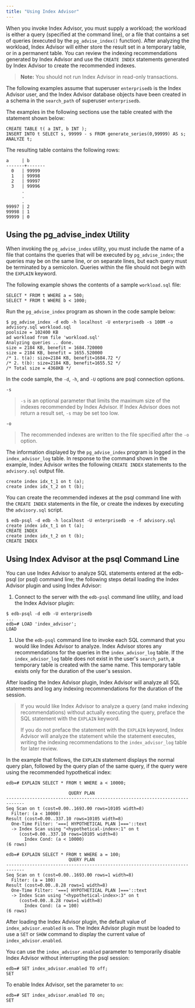 ```yaml
---
title: "Using Index Advisor"
---
```


<div id="using_index_advisor" class="registered_link"></div>




When you invoke Index Advisor, you must supply a workload; the workload is either a query (specified at the command line), or a file that contains a set of queries (executed by the `pg_advise_index()` function). After analyzing the workload, Index Advisor will either store the result set in a temporary table, or in a permanent table. You can review the indexing recommendations generated by Index Advisor and use the `CREATE INDEX` statements generated by Index Advisor to create the recommended indexes.

> **Note:** You should not run Index Advisor in read-only transactions.


The following examples assume that superuser `enterprisedb` is the Index Advisor user, and the Index Advisor database objects have been created in a schema in the `search_path` of superuser `enterprisedb`.

The examples in the following sections use the table created with the statement shown below:

    CREATE TABLE t( a INT, b INT );
    INSERT INTO t SELECT s, 99999 - s FROM generate_series(0,99999) AS s;
    ANALYZE t;

The resulting table contains the following rows:

    a     | b
    -------+-------
      0   | 99999
      1   | 99998
      2   | 99997
      3   | 99996
          .
          .
          .
    99997 | 2
    99998 | 1
    99999 | 0

## Using the pg\_advise\_index Utility

When invoking the `pg_advise_index` utility, you must include the name of a file that contains the queries that will be executed by `pg_advise_index`; the queries may be on the same line, or on separate lines, but each query must be terminated by a semicolon. Queries within the file should not begin with the `EXPLAIN` keyword.

The following example shows the contents of a sample `workload.sql` file:

    SELECT * FROM t WHERE a = 500;
    SELECT * FROM t WHERE b < 1000;

Run the `pg_advise_index` program as shown in the code sample below:

    $ pg_advise_index -d edb -h localhost -U enterprisedb -s 100M -o
    advisory.sql workload.sql
    poolsize = 102400 KB
    ad workload from file 'workload.sql'
    Analyzing queries .. done.
    size = 2184 KB, benefit = 1684.720000
    size = 2184 KB, benefit = 1655.520000
    /* 1. t(a): size=2184 KB, benefit=1684.72 */
    /* 2. t(b): size=2184 KB, benefit=1655.52 */
    /* Total size = 4368KB */

In the code sample, the `-d`, `-h`, and `-U` options are psql connection options.

`-s`

> `-s` is an optional parameter that limits the maximum size of the indexes recommended by Index Advisor. If Index Advisor does not return a result set, `-s` may be set too low.

`-o`

> The recommended indexes are written to the file specified after the `-o` option.

The information displayed by the `pg_advise_index` program is logged in the `index_advisor_log` table. In response to the command shown in the example, Index Advisor writes the following `CREATE INDEX` statements to the `advisory.sql` output file.

    create index idx_t_1 on t (a);
    create index idx_t_2 on t (b);

You can create the recommended indexes at the psql command line with the `CREATE INDEX` statements in the file, or create the indexes by executing the `advisory.sql` script.

    $ edb-psql -d edb -h localhost -U enterprisedb -e -f advisory.sql
    create index idx_t_1 on t (a);
    CREATE INDEX
    create index idx_t_2 on t (b);
    CREATE INDEX

## Using Index Advisor at the psql Command Line

You can use Index Advisor to analyze SQL statements entered at the edb-psql (or psql) command line; the following steps detail loading the Index Advisor plugin and using Index Advisor:

1.  Connect to the server with the `edb-psql` command line utility, and load the Index Advisor plugin:

<!-- -->

    $ edb-psql -d edb -U enterprisedb
    ...
    edb=# LOAD 'index_advisor';
    LOAD

1.  Use the `edb-psql` command line to invoke each SQL command that you would like Index Advisor to analyze. Index Advisor stores any recommendations for the queries in the `index_advisor_log` table. If the `index_advisor_log` table does not exist in the user's `search_path`, a temporary table is created with the same name. This temporary table exists only for the duration of the user's session.

After loading the Index Advisor plugin, Index Advisor will analyze all SQL statements and log any indexing recommendations for the duration of the session.

> If you would like Index Advisor to analyze a query (and make indexing recommendations) without actually executing the query, preface the SQL statement with the `EXPLAIN` keyword.
>
> If you do not preface the statement with the `EXPLAIN` keyword, Index Advisor will analyze the statement while the statement executes, writing the indexing recommendations to the `index_advisor_log` table for later review.

In the example that follows, the `EXPLAIN` statement displays the normal query plan, followed by the query plan of the same query, if the query were using the recommended hypothetical index:

    edb=# EXPLAIN SELECT * FROM t WHERE a < 10000;

                            QUERY PLAN
    -----------------------------------------------------------------------------
    Seq Scan on t (cost=0.00..1693.00 rows=10105 width=8)
      Filter: (a < 10000)
    Result (cost=0.00..337.10 rows=10105 width=8)
      One-Time Filter: '===[ HYPOTHETICAL PLAN ]==='::text
      -> Index Scan using "<hypothetical-index>:1" on t
         (cost=0.00..337.10 rows=10105 width=8)
           Index Cond: (a < 10000)
    (6 rows)

    edb=# EXPLAIN SELECT * FROM t WHERE a = 100;
                            QUERY PLAN
    -----------------------------------------------------------------------------
    Seq Scan on t (cost=0.00..1693.00 rows=1 width=8)
      Filter: (a = 100)
    Result (cost=0.00..8.28 rows=1 width=8)
      One-Time Filter: '===[ HYPOTHETICAL PLAN ]==='::text
      -> Index Scan using "<hypothetical-index>:3" on t
         (cost=0.00..8.28 rows=1 width=8)
           Index Cond: (a = 100)
    (6 rows)

After loading the Index Advisor plugin, the default value of `index_advisor.enabled` is `on`. The Index Advisor plugin must be loaded to use a `SET` or `SHOW` command to display the current value of `index_advisor.enabled`.

You can use the `index_advisor.enabled` parameter to temporarily disable Index Advisor without interrupting the psql session:

    edb=# SET index_advisor.enabled TO off;
    SET

To enable Index Advisor, set the parameter to `on`:

    edb=# SET index_advisor.enabled TO on;
    SET
